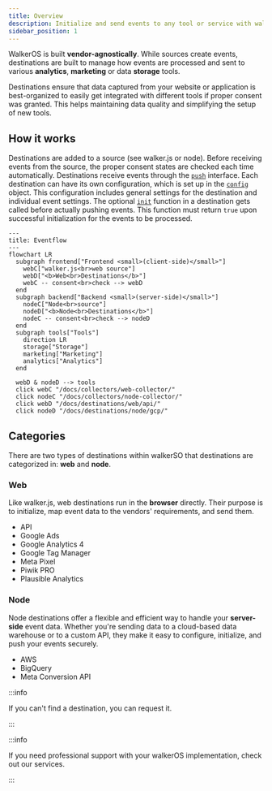 ```yaml
---
title: Overview
description: Initialize and send events to any tool or service with walkerOS
sidebar_position: 1
---
```



WalkerOS is built **vendor-agnostically**.
While&nbsp;<Link to="/docs/getting_started/sources">sources</Link> create events, destinations
are built to manage how events are processed and sent to various **analytics**,
**marketing** or data **storage** tools.

Destinations ensure that data captured from your website or application is
best-organized to easily get integrated with different tools if proper consent
was granted. This helps maintaining data quality and simplifying the setup of
new tools.

## How it works

Destinations are added to a source
(see&nbsp;<Link to="/docs/collectors/web-collector/commands#destination">walker.js</Link>
or&nbsp;<Link to="/docs/collectors/node-collector/commands#destination">node</Link>). Before
receiving events from the source, the proper consent states are checked each
time automatically. Destinations receive events through the
[`push`](/docs/destinations/event_mapping#push) interface. Each destination can
have its own configuration, which is set up in the
[`config`](/docs/destinations/event_mapping#example) object. This configuration
includes general settings for the destination and individual event settings. The
optional [`init`](/docs/destinations/event_mapping#init) function in a
destination gets called before actually pushing events. This function must
return `true` upon successful initialization for the events to be processed.

```mermaid
---
title: Eventflow
---
flowchart LR
  subgraph frontend["Frontend <small>(client-side)</small>"]
    webC["walker.js<br>web source"]
    webD["<b>Web<br>Destinations</b>"]
    webC -- consent<br>check --> webD
  end
  subgraph backend["Backend <small>(server-side)</small>"]
    nodeC["Node<br>source"]
    nodeD["<b>Node<br>Destinations</b>"]
    nodeC -- consent<br>check --> nodeD
  end
  subgraph tools["Tools"]
    direction LR
    storage["Storage"]
    marketing["Marketing"]
    analytics["Analytics"]
  end

  webD & nodeD --> tools
  click webC "/docs/collectors/web-collector/"
  click nodeC "/docs/collectors/node-collector/"
  click webD "/docs/destinations/web/api/"
  click nodeD "/docs/destinations/node/gcp/"
```

## Categories

There are two types of destinations within walkerSO that destinations are
categorized in: **web** and **node**.

### Web

Like&nbsp;<Link to="/docs/collectors/web-collector">walker.js</Link>, web destinations
run in the **browser** directly. Their purpose is to initialize, map event data
to the vendors' requirements, and send them.

- <Link to="/docs/destinations/web/api">API</Link>
- <Link to="/docs/destinations/web/google_ads">Google Ads</Link>
- <Link to="/docs/destinations/web/ga4">Google Analytics 4</Link>
- <Link to="/docs/destinations/web/gtm">Google Tag Manager</Link>
- <Link to="/docs/destinations/web/meta">Meta Pixel</Link>
- <Link to="/docs/destinations/web/piwikpro">Piwik PRO</Link>
- <Link to="/docs/destinations/web/plausible">Plausible Analytics</Link>

### Node

Node destinations offer a flexible and efficient way to handle your
**server-side** event data. Whether you're sending data to a cloud-based data
warehouse or to a custom API, they make it easy to configure, initialize, and
push your events securely.

- <Link to="/docs/destinations/node/aws">AWS</Link>
- <Link to="/docs/destinations/node/gcp">BigQuery</Link>
- <Link to="/docs/destinations/node/meta">Meta Conversion API</Link>

:::info

If you can't find a destination, you
can&nbsp;<Link to="https://github.com/elbwalker/walkerOS/issues/new?assignees=&labels=&template=feature_request.md&title=">request
it</Link>.

:::

:::info

If you need professional support with your walkerOS implementation, check out
our&nbsp;<Link to="/services">services</Link>.

:::
